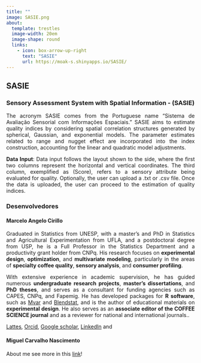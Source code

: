 ---
title: ""
image: SASIE.png
about:
  template: trestles
  image-width: 20em
  image-shape: round
  links: 
    - icon: box-arrow-up-right
      text: "SASIE"
      url: https://moak-s.shinyapps.io/SASIE/
---

## SASIE

### **Sensory Assessment System with Spatial Information - (SASIE)**

<div style="text-align:justify;">
The acronym SASIE comes from the Portuguese name "Sistema de Avaliação Sensorial com Informações Espaciais." SASIE aims to estimate quality indices by considering spatial correlation structures generated by spherical, Gaussian, and exponential models. The parameter estimates related to range and nugget effect are incorporated into the index construction, accounting for the linear and quadratic model adjustments.
</div>

<div style="text-align:justify;">
**Data Input**: Data input follows the layout shown to the side, where the first two columns represent the horizontal and vertical coordinates. The third column, exemplified as (Score), refers to a sensory attribute being evaluated for quality. Optionally, the user can upload a .txt or .csv file. Once the data is uploaded, the user can proceed to the estimation of quality indices.
</div>

### Desenvolvedores

#### **Marcelo Angelo Cirillo**

<div style="text-align:justify;">
Graduated in Statistics from UNESP, with a master's and PhD in Statistics and Agricultural Experimentation from UFLA, and a postdoctoral degree from USP, he is a Full Professor in the Statistics Department and a productivity grant holder from CNPq. His research focuses on **experimental design**, **optimization**, and **multivariate modeling**, particularly in the areas of **specialty coffee quality**, **sensory analysis**, and **consumer profiling**.
</div>

<div style="text-align:justify;">
With extensive experience in academic supervision, he has guided numerous **undergraduate research projects**, **master's dissertations**, and **PhD theses**, and serves as a consultant for funding agencies such as CAPES, CNPq, and Fapemig. He has developed packages for **R software**, such as [Mvar](https://cran.r-project.org/web/packages/MVar.pt/index.html) and [Blendstat](https://cran.r-project.org/web/packages/Blendstat/index.html), and is the author of educational materials on **experimental design**. He also serves as an **associate editor of the COFFEE SCIENCE journal** and as a reviewer for national and international journals..
</div>

<div style="text-align:justify;">
[Lattes](http://lattes.cnpq.br/9705001233749286), [Orcid](https://orcid.org/0000-0002-2647-439X), [Google scholar](https://scholar.google.com.br/citations?user=3HcyGsIAAAAJ&hl=en), [LinkedIn](https://www.linkedin.com/in/marcelo-cirillo-461777169/) and
</div>

#### **Miguel Carvalho Nascimento**

About me see more in this [link](https://linkedin.com/in/miguel-carvalho-nascimento)!